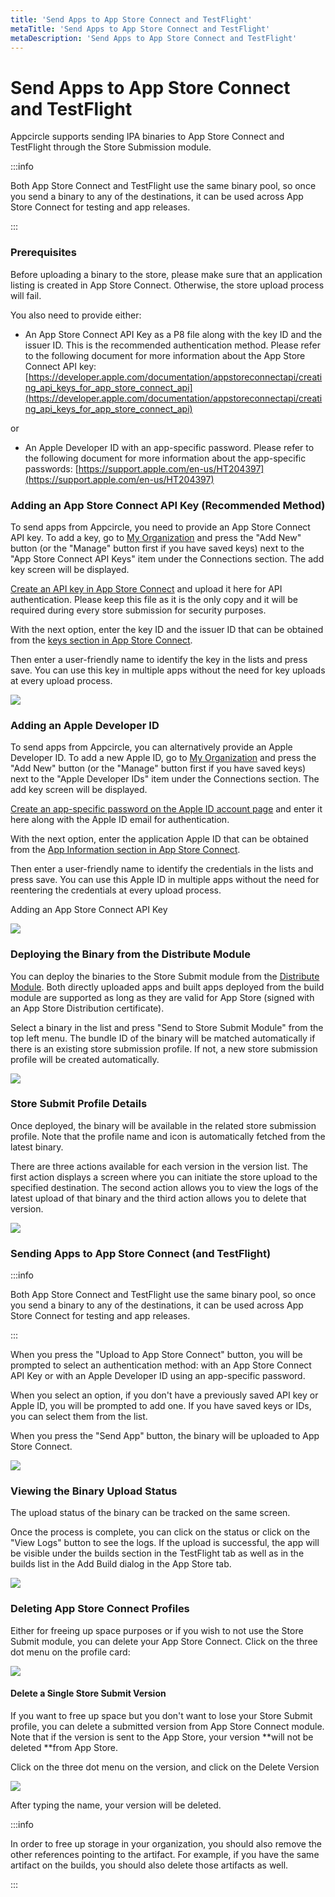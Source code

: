 ```yaml
---
title: 'Send Apps to App Store Connect and TestFlight'
metaTitle: 'Send Apps to App Store Connect and TestFlight'
metaDescription: 'Send Apps to App Store Connect and TestFlight'
---
```



# Send Apps to App Store Connect and TestFlight

Appcircle supports sending IPA binaries to App Store Connect and TestFlight through the Store Submission module.

:::info

Both App Store Connect and TestFlight use the same binary pool, so once you send a binary to any of the destinations, it can be used across App Store Connect for testing and app releases.

:::

### Prerequisites

Before uploading a binary to the store, please make sure that an application listing is created in App Store Connect. Otherwise, the store upload process will fail.

You also need to provide either:

- &#x20;An App Store Connect API Key as a P8 file along with the key ID and the issuer ID. This is the recommended authentication method. Please refer to the following document for more information about the App Store Connect API key:\
  [https://developer.apple.com/documentation/appstoreconnectapi/creating_api_keys_for_app_store_connect_api](https://developer.apple.com/documentation/appstoreconnectapi/creating_api_keys_for_app_store_connect_api)

or

- An Apple Developer ID with an app-specific password. Please refer to the following document for more information about the app-specific passwords: [https://support.apple.com/en-us/HT204397](https://support.apple.com/en-us/HT204397)

### Adding an App Store Connect API Key (Recommended Method) <a href="adding-a-google-play-developer-api-key" id="adding-a-google-play-developer-api-key"></a>

To send apps from Appcircle, you need to provide an App Store Connect API key. To add a key, go to [My Organization](../account/my-organization.md) and press the "Add New" button (or the "Manage" button first if you have saved keys) next to the "App Store Connect API Keys" item under the Connections section. The add key screen will be displayed.

[Create an API key in App Store Connect](https://developer.apple.com/documentation/appstoreconnectapi/creating_api_keys_for_app_store_connect_api) and upload it here for API authentication. Please keep this file as it is the only copy and it will be required during every store submission for security purposes.

With the next option, enter the key ID and the issuer ID that can be obtained from the [keys section in App Store Connect](https://appstoreconnect.apple.com/access/api).

Then enter a user-friendly name to identify the key in the lists and press save. You can use this key in multiple apps without the need for key uploads at every upload process.

![](<https://cdn.appcircle.io/docs/assets/image (93).png>)

### Adding an Apple Developer ID <a href="adding-a-google-play-developer-api-key" id="adding-a-google-play-developer-api-key"></a>

To send apps from Appcircle, you can alternatively provide an Apple Developer ID. To add a new Apple ID, go to [My Organization](../account/my-organization.md) and press the "Add New" button (or the "Manage" button first if you have saved keys) next to the "Apple Developer IDs" item under the Connections section. The add key screen will be displayed.

[Create an app-specific password on the Apple ID account page](https://support.apple.com/en-us/HT204397) and enter it here along with the Apple ID email for authentication.

With the next option, enter the application Apple ID that can be obtained from the [App Information section in App Store Connect](https://help.apple.com/app-store-connect/#/dev219b53a88).

Then enter a user-friendly name to identify the credentials in the lists and press save. You can use this Apple ID in multiple apps without the need for reentering the credentials at every upload process.

<ContentRef url="../account/adding-an-app-store-connect-api-key">Adding an App Store Connect API Key</ContentRef>

![](<https://cdn.appcircle.io/docs/assets/image (94).png>)

### Deploying the Binary from the Distribute Module

You can deploy the binaries to the Store Submit module from the [Distribute Module](../distribute/create-or-select-a-distribution-profile.md). Both directly uploaded apps and built apps deployed from the build module are supported as long as they are valid for App Store (signed with an App Store Distribution certificate).&#x20;

Select a binary in the list and press "Send to Store Submit Module" from the top left menu. The bundle ID of the binary will be matched automatically if there is an existing store submission profile. If not, a new store submission profile will be created automatically.

![](<https://cdn.appcircle.io/docs/assets/image (84).png>)

### Store Submit Profile Details

Once deployed, the binary will be available in the related store submission profile. Note that the profile name and icon is automatically fetched from the latest binary.

There are three actions available for each version in the version list. The first action displays a screen where you can initiate the store upload to the specified destination. The second action allows you to view the logs of the latest upload of that binary and the third action allows you to delete that version.

![](<https://cdn.appcircle.io/docs/assets/image (95).png>)

###

### Sending Apps to App Store Connect (and TestFlight)

:::info

Both App Store Connect and TestFlight use the same binary pool, so once you send a binary to any of the destinations, it can be used across App Store Connect for testing and app releases.&#x20;

:::

When you press the "Upload to App Store Connect" button, you will be prompted to select an authentication method: with an App Store Connect API Key or with an Apple Developer ID using an app-specific password.&#x20;

When you select an option, if you don't have a previously saved API key or Apple ID, you will be prompted to add one. If you have saved keys or IDs, you can select them from the list.

When you press the "Send App" button, the binary will be uploaded to App Store Connect.

![](<https://cdn.appcircle.io/docs/assets/image (96).png>)

### Viewing the Binary Upload Status

The upload status of the binary can be tracked on the same screen.

Once the process is complete, you can click on the status or click on the "View Logs" button to see the logs. If the upload is successful, the app will be visible under the builds section in the TestFlight tab as well as in the builds list in the Add Build dialog in the App Store tab.

![](<https://cdn.appcircle.io/docs/assets/image (88).png>)

### Deleting App Store Connect Profiles

Either for freeing up space purposes or if you wish to not use the Store Submit module, you can delete your App Store Connect. Click on the three dot menu on the profile card:

![](<https://cdn.appcircle.io/docs/assets/image (208).png>)

#### Delete a Single Store Submit Version

If you want to free up space but you don't want to lose your Store Submit profile, you can delete a submitted version from App Store Connect module. Note that if the version is sent to the App Store, your version **will not be deleted **from App Store.

Click on the three dot menu on the version, and click on the Delete Version

![](<https://cdn.appcircle.io/docs/assets/image (209).png>)

After typing the name, your version will be deleted.

:::info

In order to free up storage in your organization, you should also remove the other references pointing to the artifact. For example, if you have the same artifact on the builds, you should also delete those artifacts as well.

:::
